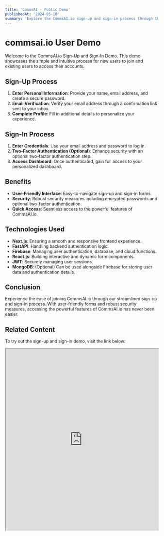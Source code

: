 ```yaml
---
title: 'CommsAI - Public Demo'
publishedAt: '2024-05-18'
summary: 'Explore the CommsAI.io sign-up and sign-in process through this interactive demo. Experience the ease of accessing the powerful features of CommsAI.io.'
---
```


# commsai.io User Demo 

Welcome to the CommsAI.io Sign-Up and Sign-In Demo. This demo showcases the simple and intuitive process for new users to join and existing users to access their accounts. 

## Sign-Up Process

1. **Enter Personal Information**: Provide your name, email address, and create a secure password.
2. **Email Verification**: Verify your email address through a confirmation link sent to your inbox.
3. **Complete Profile**: Fill in additional details to personalize your experience.

## Sign-In Process

1. **Enter Credentials**: Use your email address and password to log in.
2. **Two-Factor Authentication (Optional)**: Enhance security with an optional two-factor authentication step.
3. **Access Dashboard**: Once authenticated, gain full access to your personalized dashboard.

## Benefits

- **User-Friendly Interface**: Easy-to-navigate sign-up and sign-in forms.
- **Security**: Robust security measures including encrypted passwords and optional two-factor authentication.
- **Quick Access**: Seamless access to the powerful features of CommsAI.io.

## Technologies Used

- **Next.js**: Ensuring a smooth and responsive frontend experience.
- **FastAPI**: Handling backend authentication logic.
- **Firebase**: Managing user authentication, database, and cloud functions.
- **React.js**: Building interactive and dynamic form components.
- **JWT**: Securely managing user sessions.
- **MongoDB**: (Optional) Can be used alongside Firebase for storing user data and authentication details.

## Conclusion

Experience the ease of joining CommsAI.io through our streamlined sign-up and sign-in process. With user-friendly forms and robust security measures, accessing the powerful features of CommsAI.io has never been easier.

## Related Content

To try out the sign-up and sign-in demo, visit the link below:

<iframe
  src="https://commsai-demo.vercel.app/"
  title="CommsAI.io Dashboard"
  width="100%"
  height="600"
  style={{ border: 'none' }}
  allowFullScreen
></iframe>